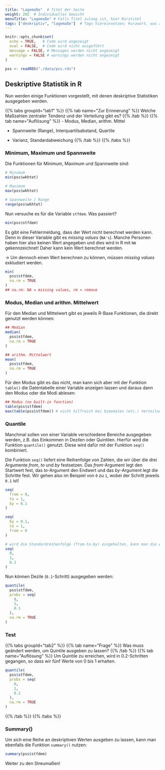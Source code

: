 ```yaml
---
title: "Lagemaße"  # Titel der Seite
weight: 202  # Individuelles Gewicht 
menuTitle: "Lagemaße" # Falls Titel zulang ist, hier Kurztitel
tags: ["deskriptiv", "lagemaße"]  # Tags hiereinsetzen; Kurzwort, was auf der Seite passsiert
---
```

```r
knitr::opts_chunk$set(
  echo = TRUE,   # Code wird angezeigt
  eval = FALSE,  # Code wird nicht ausgeführt
  message = FALSE, # Messages werden nicht angezeigt
  warnings = FALSE # warnings werden nicht angezeigt
)

pss <- readRDS("./data/pss.rds")   
```

## Deskriptive Statistik in R

Nun werden einige Funktionen vorgestellt, mit denen deskriptive Statistiken ausgegeben werden.

{{% tabs groupId=\"tab1\" %}}
{{% tab name=\"Zur Erinnerung\" %}}
Welche Maßzahlen zentraler Tendenz und der Verteilung gibt es?
{{% /tab %}}
{{% tab name=\"Auflösung\" %}}
- Modus, Median, arithm. Mittel

- Spannweite (Range), Interquartilsabstand, Quartile

- Varianz, Standardabweichung
{{% /tab %}}
{{% /tabs %}}

### Minimum, Maximum und Spannweite
Die Funktionen für Minimum, Maximum und Spannweite sind:
```R
# Minimum
min(pss$wkhtot)

# Maximum
max(pss$wkhtot)

# Spannweite / Range 
range(pss$wkhtot)
```

Nun versuche es für die Variable `stfdem`. Was passiert?
```r
min(pss$stfdem)
```
Es gibt eine Fehlermeldung, dass der Wert nicht berechnet werden kann. Denn in dieser Variable gibt es *missing values* (`NA's`). Manche Personen haben hier also keinen Wert angegeben und dies wird in R mit `NA` gekennzeichnet! Daher kann kein Wert berechnet werden.

$\rightarrow$ Um dennoch einen Wert berechnen zu können, müssen *missing values* exkludiert werden.
```r
min(
  pss$stfdem, 
  na.rm = TRUE
)       
## na.rm: NA = missing values, rm = remove      
```

### Modus, Median und arithm. Mittelwert
Für den Median und Mittelwert gibt es jeweils R-Base Funktionen, die direkt genutzt werden können:
```r
## Median
median(
  pss$stfdem, 
  na.rm = TRUE
) 

## arithm. Mittelwert
mean(
  pss$stfdem, 
  na.rm = TRUE
)
```

Für den Modus gibt es das nicht, man kann sich aber mit der Funktion `table()` die Datentabelle einer Variable anzeigen lassen und daraus dann den Modus oder die Modi ablesen:
```r
## Modus (no built-in function)
table(pss$stfdem)
max(table(pss$stfdem)) # nicht hilfreich bei bimodalen (etc.) Verteilungen
```

### Quantile
Manchmal sollen von einer Variable verschiedene Bereiche ausgegeben werden, z.B. das Einkommen in Dezilen oder Quintilen. Hierfür wird die Funktion `quantile()` genutzt. Diese wird dafür mit der Funktion `seq()` kombiniert.

Die Funktion `seq()` liefert eine Reihenfolge von Zahlen, die wir über die drei Argumente *from*, *to* und *by* festsetzen. Das *from*-Argument legt den Startwert fest, das *to*-Argument den Endwert und das *by*-Argument legt die Schritte fest. Wir gehen also im Beispiel von `0` zu `1`, wobei der Schritt jeweils `0.1` ist!
```r
seq(
  from = 0,
  to = 1, 
  by = 0.1
)

seq(
  by = 0.1, 
  to = 1, 
  from = 0
) 

# wird die Standardreihenfolge (from-to-by) eingehalten, kann man die Argumentbeschriftung auslassen.
seq(
  0, 
  1, 
  0.1
)
```

Nun können Dezile (`0.1`-Schritt) ausgegeben werden:
```r
quantile(
  pss$stfdem, 
  probs = seq(
    0,
    1, 
    0.1
  ),    
  na.rm = TRUE
) 
```

### Test
{{% tabs groupId=\"tab2\" %}}
{{% tab name=\"Frage\" %}}
Was muss geändert werden, um Quintile ausgeben zu lassen?
{{% /tab %}}
{{% tab name=\"Auflösung\" %}}
Um Quintile zu erreichen, wird in $0.2$-Schritten gegangen, so dass wir fünf Werte von $0$ bis $1$ erhalten.

```r
quantile(
  pss$stfdem, 
  probs = seq(
    0,
    1,
    0.2
  ),    
  na.rm = TRUE
)
```
{{% /tab %}}
{{% /tabs %}}

### Summary()
Um sich eine Reihe an deskriptiven Werten ausgeben zu lassen, kann man ebenfalls die Funktion `summary()` nutzen: 
```r
summary(pss$stfdem)
```

Weiter zu den Streumaßen!